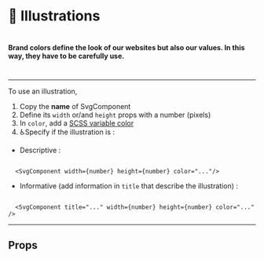 

<Meta title="⚛️Atoms|🎨 Illustrations" />

# 🎨 Illustrations

#

#

#### Brand colors define the look of our websites but also our values. In this way, they have to be carefully use.

#

---

To use an illustration,

1. Copy the **name** of SvgComponent
2. Define its `width` or/and `height` props with a number (pixels)
3. In `color`, add a [SCSS variable color](/?path=/docs/⚛%EF%B8%8Fatoms-🌈-colors--page)
4. ♿Specify if the illustration is :

- Descriptive :

```

  <SvgComponent width={number} height={number} color="..."/>

```

- Informative (add information in `title` that describe the illustration) :

```

  <SvgComponent title="..." width={number} height={number} color="..." />

```

---

<Preview>
  <Story name="ThereIsABetterWay">
    <div>
      <Signature width={100} height={100} color="primary" />
      <Signature width={100} height={100} color="secondary" />
      <Signature
        width={100}
        height={100}
        color="white"
        className="background"
      />
    </div>
  </Story>
</Preview>

<Preview>
  <Story name="Why">
    <div>
      <Why width={300} height={300} color="primary" />
      <Why width={300} height={300} color="secondary" />
      <Why width={300} height={300} color="white" className="background" />
    </div>
  </Story>
</Preview>

<Preview>
  <Story name="Coded Tape">
    <div>
      <CodedTape width={900} height={900} color="primary" />
      <CodedTape width={900} height={900} color="secondary" />
      <CodedTape
        width={900}
        height={900}
        color="white"
        className="background"
      />
    </div>
  </Story>
</Preview>

## Props

<Props of={Signature} />
